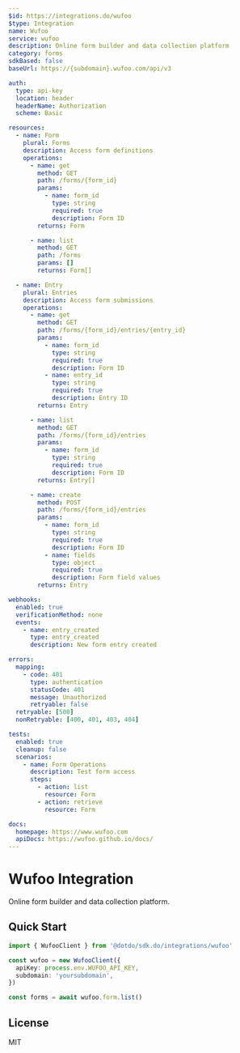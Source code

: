 ```yaml
---
$id: https://integrations.do/wufoo
$type: Integration
name: Wufoo
service: wufoo
description: Online form builder and data collection platform
category: forms
sdkBased: false
baseUrl: https://{subdomain}.wufoo.com/api/v3

auth:
  type: api-key
  location: header
  headerName: Authorization
  scheme: Basic

resources:
  - name: Form
    plural: Forms
    description: Access form definitions
    operations:
      - name: get
        method: GET
        path: /forms/{form_id}
        params:
          - name: form_id
            type: string
            required: true
            description: Form ID
        returns: Form

      - name: list
        method: GET
        path: /forms
        params: []
        returns: Form[]

  - name: Entry
    plural: Entries
    description: Access form submissions
    operations:
      - name: get
        method: GET
        path: /forms/{form_id}/entries/{entry_id}
        params:
          - name: form_id
            type: string
            required: true
            description: Form ID
          - name: entry_id
            type: string
            required: true
            description: Entry ID
        returns: Entry

      - name: list
        method: GET
        path: /forms/{form_id}/entries
        params:
          - name: form_id
            type: string
            required: true
            description: Form ID
        returns: Entry[]

      - name: create
        method: POST
        path: /forms/{form_id}/entries
        params:
          - name: form_id
            type: string
            required: true
            description: Form ID
          - name: fields
            type: object
            required: true
            description: Form field values
        returns: Entry

webhooks:
  enabled: true
  verificationMethod: none
  events:
    - name: entry_created
      type: entry_created
      description: New form entry created

errors:
  mapping:
    - code: 401
      type: authentication
      statusCode: 401
      message: Unauthorized
      retryable: false
  retryable: [500]
  nonRetryable: [400, 401, 403, 404]

tests:
  enabled: true
  cleanup: false
  scenarios:
    - name: Form Operations
      description: Test form access
      steps:
        - action: list
          resource: Form
        - action: retrieve
          resource: Form

docs:
  homepage: https://www.wufoo.com
  apiDocs: https://wufoo.github.io/docs/
---
```


# Wufoo Integration

Online form builder and data collection platform.

## Quick Start

```typescript
import { WufooClient } from '@dotdo/sdk.do/integrations/wufoo'

const wufoo = new WufooClient({
  apiKey: process.env.WUFOO_API_KEY,
  subdomain: 'yoursubdomain',
})

const forms = await wufoo.form.list()
```

## License

MIT
